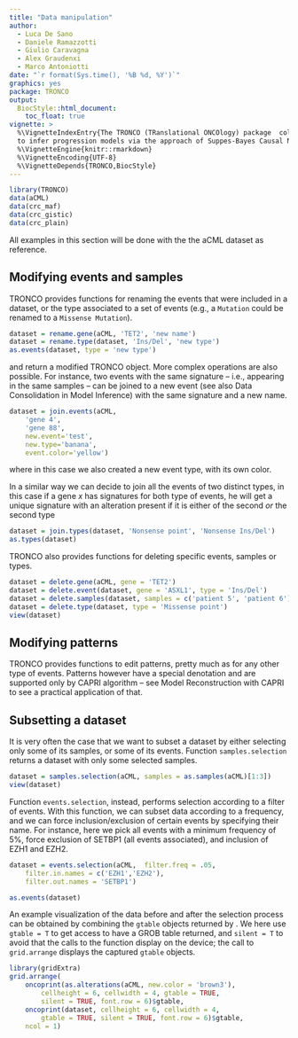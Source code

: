 ```yaml
---
title: "Data manipulation"
author: 
  - Luca De Sano
  - Daniele Ramazzotti
  - Giulio Caravagna
  - Alex Graudenxi
  - Marco Antoniotti
date: "`r format(Sys.time(), '%B %d, %Y')`"
graphics: yes
package: TRONCO
output:
  BiocStyle::html_document:
    toc_float: true
vignette: >
  %\VignetteIndexEntry{The TRONCO (TRanslational ONCOlogy) package  collects algorithms
  to infer progression models via the approach of Suppes-Bayes Causal Network}
  %\VignetteEngine{knitr::rmarkdown}
  %\VignetteEncoding{UTF-8}
  %\VignetteDepends{TRONCO,BiocStyle}
---
```



```r
library(TRONCO)
data(aCML)
data(crc_maf)
data(crc_gistic)
data(crc_plain)
```

All examples in this section will be done with the the aCML dataset as reference.

## Modifying events and samples

TRONCO  provides functions for renaming the events that were included in a dataset, or the type associated to a set of events (e.g., a `Mutation` could be renamed to a `Missense Mutation`).


```r
dataset = rename.gene(aCML, 'TET2', 'new name')
dataset = rename.type(dataset, 'Ins/Del', 'new type')
as.events(dataset, type = 'new type')
```


and return a modified TRONCO object. More complex operations are also possible. For instance, two events with the same signature -- i.e., appearing in the same samples -- can be joined to a new event (see also Data Consolidation in Model Inference) with the same signature and a new name.


```r
dataset = join.events(aCML, 
    'gene 4',
    'gene 88',
    new.event='test',
    new.type='banana',
    event.color='yellow')
```

    
where in this case we also created a new event type, with its own color.

In a similar way we can decide to join all the events of two distinct types, in this case if a gene *x* has signatures for both type of events, he will get a unique signature with an alteration present if it is either of the second *or* the second type 

```r
dataset = join.types(dataset, 'Nonsense point', 'Nonsense Ins/Del')
as.types(dataset)
```


TRONCO also provides  functions for deleting specific events, samples or types.


```r
dataset = delete.gene(aCML, gene = 'TET2')
dataset = delete.event(dataset, gene = 'ASXL1', type = 'Ins/Del')
dataset = delete.samples(dataset, samples = c('patient 5', 'patient 6'))
dataset = delete.type(dataset, type = 'Missense point')
view(dataset)
```

    
## Modifying patterns

TRONCO  provides functions to edit patterns,  pretty much as for any other type of events. Patterns however have a special denotation and are supported only by CAPRI algorithm -- see Model Reconstruction with CAPRI to see a practical application of that.


## Subsetting a dataset


It is very often the case that we want to subset a dataset by either selecting only some of its samples, or some of its events. Function `samples.selection` returns a dataset with only some selected samples.


```r
dataset = samples.selection(aCML, samples = as.samples(aCML)[1:3])
view(dataset)
```


Function `events.selection`, instead, performs selection according to a filter of events. With this function, we can subset data according to a frequency, and we can force inclusion/exclusion of certain events by specifying their name. For instance, here we pick all events with a minimum frequency of 5%, force exclusion of SETBP1 (all events associated), and inclusion of EZH1 and EZH2.

```r
dataset = events.selection(aCML,  filter.freq = .05, 
    filter.in.names = c('EZH1','EZH2'), 
    filter.out.names = 'SETBP1')
```
```r
as.events(dataset)
```


An example visualization of the data before and after the selection process can be obtained by combining the `gtable` objects returned by \Rfunction{oncoprint}. We here use `gtable = T` to get access to have a GROB table returned, and `silent = T` to avoid that the calls to the function display on the device; the call to `grid.arrange` displays the captured `gtable` objects.


```r
library(gridExtra)
grid.arrange(
    oncoprint(as.alterations(aCML, new.color = 'brown3'), 
        cellheight = 6, cellwidth = 4, gtable = TRUE,
        silent = TRUE, font.row = 6)$gtable,
    oncoprint(dataset, cellheight = 6, cellwidth = 4,
        gtable = TRUE, silent = TRUE, font.row = 6)$gtable, 
    ncol = 1)
```
